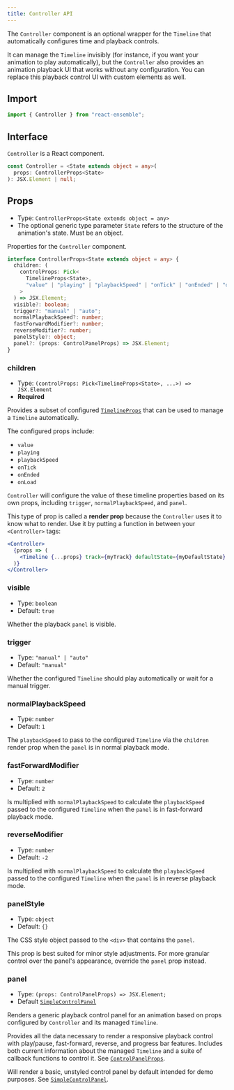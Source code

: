 ```yaml
---
title: Controller API
---
```


The `Controller` component is an optional wrapper for the `Timeline` that automatically configures time and playback controls.

It can manage the `Timeline` invisibly (for instance, if you want your animation to play automatically), but the `Controller` also provides an animation playback UI that works without any configuration.
You can replace this playback control UI with custom elements as well.

## Import

```js
import { Controller } from "react-ensemble";
```

## Interface

`Controller` is a React component.

```ts
const Controller = <State extends object = any>(
  props: ControllerProps<State>
): JSX.Element | null;
```

## Props

- Type: `ControllerProps<State extends object = any>`
- The optional generic type parameter `State` refers to the structure of the animation's state. Must be an object.

Properties for the `Controller` component.

```ts
interface ControllerProps<State extends object = any> {
  children: (
    controlProps: Pick<
      TimelineProps<State>,
      "value" | "playing" | "playbackSpeed" | "onTick" | "onEnded" | "onLoad"
    >
  ) => JSX.Element;
  visible?: boolean;
  trigger?: "manual" | "auto";
  normalPlaybackSpeed?: number;
  fastForwardModifier?: number;
  reverseModifier?: number;
  panelStyle?: object;
  panel?: (props: ControlPanelProps) => JSX.Element;
}
```

### children

- Type: `(controlProps: Pick<TimelineProps<State>, ...>) => JSX.Element`
- **Required**

Provides a subset of configured [`TimelineProps`](/docs/api/timeline#props) that can be used to manage a `Timeline` automatically.

The configured props include:

- `value`
- `playing`
- `playbackSpeed`
- `onTick`
- `onEnded`
- `onLoad`

`Controller` will configure the value of these timeline properties based on its own props, including `trigger`, `normalPlaybackSpeed`, and `panel`.

This type of prop is called a **render prop** because the `Controller` uses it to know what to render. Use it by putting a function in between your `<Controller>` tags:

```jsx
<Controller>
  {props => (
    <Timeline {...props} track={myTrack} defaultState={myDefaultState} />
  )}
</Controller>
```

### visible

- Type: `boolean`
- Default: `true`

Whether the playback `panel` is visible.

### trigger

- Type: `"manual" | "auto"`
- Default: `"manual"`

Whether the configured `Timeline` should play automatically or wait for a manual trigger.

### normalPlaybackSpeed

- Type: `number`
- Default: `1`

The `playbackSpeed` to pass to the configured `Timeline` via the `children` render prop when the `panel` is in normal playback mode.

### fastForwardModifier

- Type: `number`
- Default: `2`

Is multiplied with `normalPlaybackSpeed` to calculate the `playbackSpeed` passed to the configured `Timeline` when the `panel` is in fast-forward playback mode.

### reverseModifier

- Type: `number`
- Default: `-2`

Is multiplied with `normalPlaybackSpeed` to calculate the `playbackSpeed` passed to the configured `Timeline` when the `panel` is in reverse playback mode.

### panelStyle

- Type: `object`
- Default: `{}`

The CSS style object passed to the `<div>` that contains the `panel`.

This prop is best suited for minor style adjustments. For more granular control over the panel's appearance, override the `panel` prop instead.

### panel

- Type: `(props: ControlPanelProps) => JSX.Element;`
- Default [`SimpleControlPanel`](/docs/api/simplecontrolpanel)

Renders a generic playback control panel for an animation based on props configured by `Controller` and its managed `Timeline`.

Provides all the data necessary to render a responsive playback control with play/pause, fast-forward, reverse, and progress bar features.
Includes both current information about the managed `Timeline` and a suite of callback functions to control it. See [`ControlPanelProps`](/docs/api/types#controlpanelprops).

Will render a basic, unstyled control panel by default intended for demo purposes. See [`SimpleControlPanel`](/docs/api/simplecontrolpanel).
